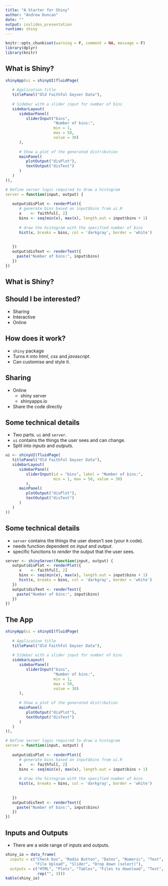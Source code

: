 ```yaml
---
title: "A Starter for Shiny"
author: "Andrew Duncan"
date: ""
output: ioslides_presentation
runtime: shiny
---
```


```r
knitr::opts_chunk$set(warning = F, comment = NA, message = F)
library(dplyr)
library(knitr)
```

## What is Shiny?

```r
shinyApp(ui = shinyUI(fluidPage(
   
   # Application title
   titlePanel("Old Faithful Geyser Data"),
   
   # Sidebar with a slider input for number of bins 
   sidebarLayout(
      sidebarPanel(
         sliderInput("bins",
                     "Number of bins:",
                     min = 1,
                     max = 50,
                     value = 30)
      ),
      
      # Show a plot of the generated distribution
      mainPanel(
         plotOutput("disPlot"),
         textOutput("disText")
      )
   )
)),

# Define server logic required to draw a histogram
server = function(input, output) {
   
   output$disPlot <- renderPlot({
      # generate bins based on input$bins from ui.R
      x    <- faithful[, 2] 
      bins <- seq(min(x), max(x), length.out = input$bins + 1)
      
      # draw the histogram with the specified number of bins
      hist(x, breaks = bins, col = 'darkgray', border = 'white')
      
      
   })
   output$disText <- renderText({
     paste("Number of bins:", input$bins)
   })
})
```

## What is Shiny?


## Should I be interested?

- Sharing
- Interactive
- Online


## How does it work?

- `shiny` package
- Turns `R` into _html_, _css_ and _javascript_.
- Can customise and style it. 

## Sharing

- Online
    + shiny server
    + shinyapps.io
- Share the code directly

## Some technical details

- Two parts. `ui` and `server`.
- `ui` contains the things the user sees and can change.
- Split into _inputs_ and _outputs_.

```r
ui <- shinyUI(fluidPage(
   titlePanel("Old Faithful Geyser Data"),
   sidebarLayout(
      sidebarPanel(
         sliderInput(id = "bins", label = "Number of bins:",
                     min = 1, max = 50, value = 30)
         ),
      mainPanel(
         plotOutput("disPlot"),
         textOutput("disText")
      )
   )
))
```

## Some technical details

- `server` contains the things the user doesn't see (your `R` code).
- needs function dependent on _input_ and _output_.
- specific functions to _render_ the output that the user sees.

```r
server <- shinyServer(function(input, output) {
   output$disPlot <- renderPlot({
      x    <- faithful[, 2] 
      bins <- seq(min(x), max(x), length.out = input$bins + 1)
      hist(x, breaks = bins, col = 'darkgray', border = 'white')
   })
   output$disText <- renderText({
     paste("Number of bins:", input$bins)
   })
})
```

## The App

```r
shinyApp(ui = shinyUI(fluidPage(
   
   # Application title
   titlePanel("Old Faithful Geyser Data"),
   
   # Sidebar with a slider input for number of bins 
   sidebarLayout(
      sidebarPanel(
         sliderInput("bins",
                     "Number of bins:",
                     min = 1,
                     max = 50,
                     value = 30)
      ),
      
      # Show a plot of the generated distribution
      mainPanel(
         plotOutput("disPlot"),
         textOutput("disText")
      )
   )
)),

# Define server logic required to draw a histogram
server = function(input, output) {
   
   output$disPlot <- renderPlot({
      # generate bins based on input$bins from ui.R
      x    <- faithful[, 2] 
      bins <- seq(min(x), max(x), length.out = input$bins + 1)
      
      # draw the histogram with the specified number of bins
      hist(x, breaks = bins, col = 'darkgray', border = 'white')
      
      
   })
   output$disText <- renderText({
     paste("Number of bins:", input$bins)
   })
})
```


## Inputs and Outputs

- There are a wide range of inputs and outputs. 

```r
shiny_io = data_frame(
  inputs = c("Check box", "Radio Button", "Dates", "Numeric", "Text",
             "File Upload", "Slider", "Drop down (select)"),
  outputs = c("HTML", "Plots", "Tables", "Files to download", "Text", 
              rep("", 3)))
kable(shiny_io)
```




